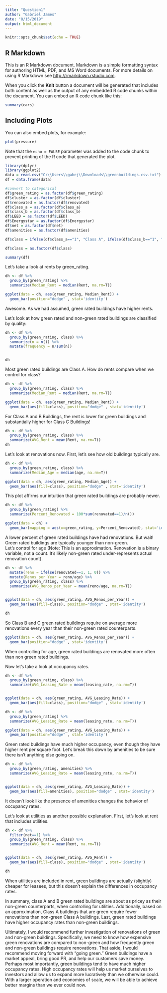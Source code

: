 ---
title: "Question1"
author: "Gabriel James"
date: "8/15/2019"
output: html_document
---

```{r setup, include=FALSE}
knitr::opts_chunk$set(echo = TRUE)
```

## R Markdown

This is an R Markdown document. Markdown is a simple formatting syntax for authoring HTML, PDF, and MS Word documents. For more details on using R Markdown see <http://rmarkdown.rstudio.com>.

When you click the **Knit** button a document will be generated that includes both content as well as the output of any embedded R code chunks within the document. You can embed an R code chunk like this:

```{r cars}
summary(cars)
```

## Including Plots

You can also embed plots, for example:

```{r pressure, echo=FALSE}
plot(pressure)
```

Note that the `echo = FALSE` parameter was added to the code chunk to prevent printing of the R code that generated the plot.



```{r}
library(dplyr)
library(ggplot2)
data = read.csv("C:\\Users\\gabej\\Downloads\\greenbuildings.csv.txt")
df = data.frame(data)

#convert to categorical
df$green_rating = as.factor(df$green_rating)
df$cluster = as.factor(df$cluster)
df$renovated = as.factor(df$renovated)
df$class_a = as.factor(df$class_a)
df$class_b = as.factor(df$class_b)
df$LEED = as.factor(df$LEED)
df$Energystar = as.factor(df$Energystar)
df$net = as.factor(df$net)
df$amenities = as.factor(df$amenities)

df$class = ifelse(df$class_a=="1", "Class A", ifelse(df$class_b=="1", "Class B", "Class C"))

df$class = as.factor(df$class)

summary(df)
```




Let's take a look at rents by green_rating.
```{r echo=FALSE}
dh <- df %>%
  group_by(green_rating) %>%
  summarize(Median_Rent = median(Rent, na.rm=T))

ggplot(data = dh, aes(green_rating, Median_Rent)) + 
  geom_bar(position="dodge" , stat='identity')
```

Awesome.  As we had assumed, green rated buildings have higher rents.


Let's look at how green rated and non-green rated buildings are classified by quality:

```{r echo=FALSE}
dh <- df %>%
  group_by(green_rating, class) %>%
  summarize(n = n()) %>%
  mutate(frequency = n/sum(n))


dh
```
Most green rated buildings are Class A.  How do rents compare when we control for class?

```{r echo=FALSE}
dh <- df %>%
  group_by(green_rating, class) %>%
  summarize(Median_Rent = median(Rent, na.rm=T))

ggplot(data = dh, aes(green_rating, Median_Rent)) + 
  geom_bar(aes(fill=class), position="dodge" , stat='identity')
```

For Class A and B Buildings, the rent is lower for green buildings and substantially higher for Class C Buildings!
```{r echo=FALSE}
dh <- df %>%
  group_by(green_rating, class) %>%
  summarize(AVG_Rent = mean(Rent, na.rm=T))
dh
```



Let's look at renovations now.  First, let's see how old buildings typically are.
```{r echo=FALSE}
dh <- df %>%
  group_by(green_rating, class) %>%
  summarize(Median_Age = median(age, na.rm=T))

ggplot(data = dh, aes(green_rating, Median_Age)) + 
  geom_bar(aes(fill=class), position="dodge" , stat='identity')
```

This plot affirms our intuition that green rated buildings are probably newer.

```{r echo=FALSE}
dh <- df %>%
  group_by(green_rating) %>%
  summarize(Percent_Renovated = 100*sum(renovated==1)/n())

ggplot(data = dh) + 
  geom_bar(mapping = aes(x=green_rating, y=Percent_Renovated), stat='identity')
```

A lower percent of green rated buildings have had renovations.  But wait!  Green rated buildings are typically younger than non-green.  
Let's control for age (Note: This is an approximation.  Renovation is a binary variable, not a count.  It's likely non-green rated under-represents actual renovation count).
```{r echo=FALSE}
dh <- df %>%
  mutate(reno = ifelse(renovated==1, 1, 0)) %>%
  mutate(Renos_per_Year = reno/age) %>%
  group_by(green_rating, class) %>%
  summarize(AVG_Renos_per_Year = mean(reno/age, na.rm=T))


ggplot(data = dh, aes(green_rating, AVG_Renos_per_Year)) + 
  geom_bar(aes(fill=class), position="dodge" , stat='identity')
```
```{r echo=FALSE}
dh
```
So Class B and C green rated buildings require on average more renovations every year than their non-green rated counterparts.



```{r echo=FALSE}
ggplot(data = dh, aes(green_rating, AVG_Renos_per_Year)) + 
  geom_bar(position="dodge" , stat='identity')
```

When controlling for age, green rated buildings are renovated more often than non green rated buildings.


Now let's take a look at occupancy rates.
```{r echo=FALSE}
dh <- df %>%
  group_by(green_rating, class) %>%
  summarize(AVG_Leasing_Rate = mean(leasing_rate, na.rm=T))


ggplot(data = dh, aes(green_rating, AVG_Leasing_Rate)) + 
  geom_bar(aes(fill=class), position="dodge" , stat='identity')

dh <- df %>%
  group_by(green_rating) %>%
  summarize(AVG_Leasing_Rate = mean(leasing_rate, na.rm=T))

ggplot(data = dh, aes(green_rating, AVG_Leasing_Rate)) + 
  geom_bar(position="dodge" , stat='identity')
```
Green rated buildings have much higher occupancy, even though they have higher rent per square foot.  Let's break this down by amenities to be sure there isn't anything else going on.
```{r echo=FALSE}
dh <- df %>%
  group_by(green_rating, amenities) %>%
  summarize(AVG_Leasing_Rate = mean(leasing_rate, na.rm=T))


ggplot(data = dh, aes(green_rating, AVG_Leasing_Rate)) + 
  geom_bar(aes(fill=amenities), position="dodge" , stat='identity')

```
It doesn't look like the presence of amenities changes the behavior of occupancy rates.



Let's look at utilities as another possible explanation.
First, let's look at rent that includes utilities.
```{r echo=FALSE}
dh <- df %>%
  filter(net==1) %>%
  group_by(green_rating, class) %>%
  summarize(AVG_Rent = mean(Rent, na.rm=T))


ggplot(data = dh, aes(green_rating, AVG_Rent)) + 
  geom_bar(aes(fill=class), position="dodge" , stat='identity')
```
```{r echo=FALSE}
dh
```

When utilities are included in rent, green buildings are actually (slightly) cheaper for leasees, but this doesn't explain the differences in occupancy rates.




In summary, class A and B green rated buildings are about as pricey as their non-green counterparts, when controlling for utilities.  Additionally, based on an approximation, Class A buildings that are green require fewer renovations than non-green Class A buildings.  Last, green rated buildings have higher occupancy rates than non-green buildings.

Ultimately, I would recommend further investigation of renovations of green and non-green buildings.  Specifically, we need to know how expensive green renovations are compared to non-green and how frequently green and non-green buildings require renovations.  That aside, I would recommend moving forward with "going green."  Green buildings have a market appeal, bring good PR, and help our customers save money.  Perhaps most importantly, green buildings tend to have much higher occupancy rates.  High occupancy rates will help us market ourselves to investors and allow us to expand more lucratively than we otherwise could.  With a larger operation and economies of scale, we will be able to achieve better margins than we ever could now.
